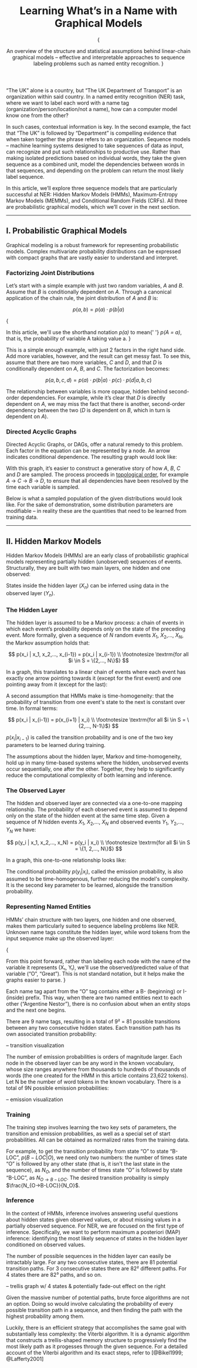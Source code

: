 
<Header>

# Learning What’s in a Name with Graphical Models

{

<Abstract>
	An overview of the structure and statistical assumptions behind linear-chain graphical
	models – effective and interpretable approaches to sequence labeling problems such as
	named entity recognition.
</Abstract>
}

<Demo />

</Header>

“The UK” alone is a country, but “The UK Department of Transport” is an organization within said country. In a named entity recognition (NER) task, where we want to label each word with a name tag (organization/person/location/not a name), how can a computer model know one from the other?

In such cases, contextual information is key. In the second example, the fact that “The UK” is followed by “Department” is compelling evidence that when taken together the phrase refers to an organization. Sequence models – machine learning systems designed to take sequences of data as input, can recognize and put such relationships to productive use. Rather than making isolated predictions based on individual words, they take the given sequence as a combined unit, model the dependencies between words in that sequences, and depending on the problem can return the most likely label sequence.

In this article, we’ll explore three sequence models that are particularly successful at NER: Hidden Markov Models (HMMs), Maximum-Entropy Markov Models (MEMMs), and Conditional Random Fields (CRFs). All three are probabilistic graphical models, which we’ll cover in the next section.

---

## I. Probabilistic Graphical Models

Graphical modeling is a robust framework for representing probabilistic models. Complex multivariate probability distributions can be expressed with compact graphs that are vastly easier to understand and interpret.

### Factorizing Joint Distributions

Let’s start with a simple example with just two random variables, $A$ and $B$. Assume that $B$ is conditionally dependent on $A$. Through a canonical application of the chain rule, the joint distribution of $A$ and $B$ is:

$$
p(a, b) = p(a) \cdot p(b|a)
$$

{

<Alert title="Notation" marginBottom={3}>
	In this article, we'll use the shorthand notation <em>p(a)</em> to mean{' '}
	<em>p(A = a)</em>, that is, the probability of variable A taking value a.
</Alert>
}

This is a simple enough example, with just 2 factors in the right hand side. Add more variables, however, and the result can get messy fast. To see this, assume that there are two more variables, $C$ and $D$, and that $D$ is conditionally dependent on $A$, $B$, and $C$. The factorization becomes:

$$
p(a, b, c, d) = p(a) \cdot p(b|a) \cdot p(c) \cdot p(d|a, b, c)
$$

The relationship between variables is more opaque, hidden behind second-order dependencies. For example, while it’s clear that $D$ is directly dependent on $A$, we may miss the fact that there is another, second-order dependency between the two ($D$ is dependent on $B$, which in turn is dependent on $A$).

### Directed Acyclic Graphs

Directed Acyclic Graphs, or DAGs, offer a natural remedy to this problem. Each factor in the equation can be represented by a node. An arrow indicates conditional dependence. The resulting graph would look like:

<StaticABCDGraph />

With this graph, it’s easier to construct a generative story of how $A$, $B$, $C$ and $D$ are sampled. The process proceeds in [topological order](https://en.wikipedia.org/wiki/Topological_sorting), for example $A$ → $C$ → $B$ → $D$, to ensure that all dependencies have been resolved by the time each variable is sampled.

Below is what a sampled population of the given distributions would look like. For the sake of demonstration, some distribution parameters are modifiable – in reality these are the quantities that need to be learned from training data.

<ABCDGraph />

---

## II. Hidden Markov Models

Hidden Markov Models (HMMs) are an early class of probabilistic graphical models representing partially hidden (unobserved) sequences of events. Structurally, they are built with two main layers, one hidden and one observed:

<OverviewGraph />

States inside the hidden layer ($X_n$) can be inferred using data in the observed layer ($Y_n$).

### The Hidden Layer

The hidden layer is assumed to be a Markov process: a chain of events in which each event’s probability depends only on the state of the preceding event. More formally, given a sequence of $N$ random events $X_1$, $X_2$,…, $X_N$, the Markov assumption holds that:

$$
p(x_i | x_1, x_2,…, x_{i-1}) = p(x_i | x_{i-1}) \\
\footnotesize \textrm{for all $i \in S = \{2,…, N\}$}
$$

In a graph, this translates to a linear chain of events where each event has exactly one arrow pointing towards it (except for the first event) and one pointing away from it (except for the last):

<TransitionGraph />

A second assumption that HMMs make is time-homogeneity: that the probability of transition from one event's state to the next is constant over time. In formal terms:

$$
p(x_i | x_{i-1}) = p(x_{i+1} | x_i) \\
\footnotesize \textrm{for all $i \in S = \{2,…, N-1\}$}
$$

$p(x_i | x_{i-1})$ is called the transition probability and is one of the two key parameters to be learned during training.

The assumptions about the hidden layer, Markov and time-homogeneity, hold up in many time-based systems where the hidden, unobserved events occur sequentially, one after the other. Together, they help to significantly reduce the computational complexity of both learning and inference.

### The Observed Layer

The hidden and observed layer are connected via a one-to-one mapping relationship. The probability of each observed event is assumed to depend only on the state of the hidden event at the same time step. Given a sequence of $N$ hidden events $X_1$, $X_2$,…, $X_N$ and observed events $Y_1$, $Y_2$,…, $Y_N$ we have:

$$
p(y_i | x_1, x_2,…, x_N) = p(y_i | x_i) \\
\footnotesize \textrm{for all $i \in S = \{1, 2,…, N\}$}
$$

In a graph, this one-to-one relationship looks like:

<EmissionGraph />

The conditional probability $p(y_i | x_i)$, called the emission probability, is also assumed to be time-homogenous, further reducing the model's complexity. It is the second key parameter to be learned, alongside the transition probability.

### Representing Named Entities

HMMs’ chain structure with two layers, one hidden and one observed, makes them particularly suited to sequence labeling problems like NER. Unknown name tags constitute the hidden layer, while word tokens from the input sequence make up the observed layer:

<NERGraph />

{

<Alert title="Notation" marginBottom={3}>
	From this point forward, rather than labeling each node with the name of the variable it
	represents (X&#8321;, Y&#8321;), we'll use the observed/predicted value of that variable
	(“O”, “Great”). This is not standard notation, but it helps make the graphs easier to
	parse.
</Alert>
}

Each name tag apart from the “O” tag contains either a B- (beginning) or I- (inside) prefix. This way, when there are two named entities next to each other (“Argentine Nestor”), there is no confusion about when an entity stops and the next one begins.

There are 9 name tags, resulting in a total of 9&#178; = 81 possible transitions between any two consecutive hidden states. Each transition path has its own associated transition probability:

– transition visualization

The number of emission probabilities is orders of magnitude larger. Each node in the observed layer can be any word in the known vocabulary, whose size ranges anywhere from thousands to hundreds of thousands of words (the one created for the HMM in this article contains 23,622 tokens). Let N be the number of word tokens in the known vocabulary. There is a total of 9N possible emission probabilities:

– emission visualization

### Training

The training step involves learning the two key sets of parameters, the transition and emission probabilities, as well as a special set of start probabilities. All can be obtained as normalized rates from the training data.

For example, to get the transition probability from state “O” to state “B-LOC”, $p(B{-}LOC | O)$, we need only two numbers: the number of times state “O” is followed by any other state (that is, it isn't the last state in the sequence), as $N_O$, and the number of times state “O” is followed by state “B-LOC”, as $N_{O→B-LOC}$. The desired transition probaility is simply $\frac{N_{O→B-LOC}}{N_O}$.

### Inference

In the context of HMMs, inference involves answering useful questions about hidden states given observed values, or about missing values in a partially observed sequence. For NER, we are focused on the first type of inference. Specifically, we want to perform maximum a posteriori (MAP) inference: identifying the most likely sequence of states in the hidden layer conditioned on observed values.

The number of possible sequences in the hidden layer can easily be intractably large. For any two consecutive states, there are 81 potential transition paths. For 3 consecutive states there are 82&#178; different paths. For 4 states there are 82&#179; paths, and so on.

– trellis graph w/ 4 states & potentially fade-out effect on the right

Given the massive number of potential paths, brute force algorithms are not an option. Doing so would involve calculating the probability of every possible transition path in a sequence, and then finding the path with the highest probability among them.

Luckily, there is an efficient strategy that accomplishes the same goal with substantially less complexity: the Viterbi algorithm. It is a dynamic algorithm that constructs a trellis-shaped memory structure to progressively find the most likely path as it progesses through the given sequence. For a detailed account of the Viterbi algorithm and its exact steps, refer to [@Bikel1999; @Lafferty2001]

<References />
